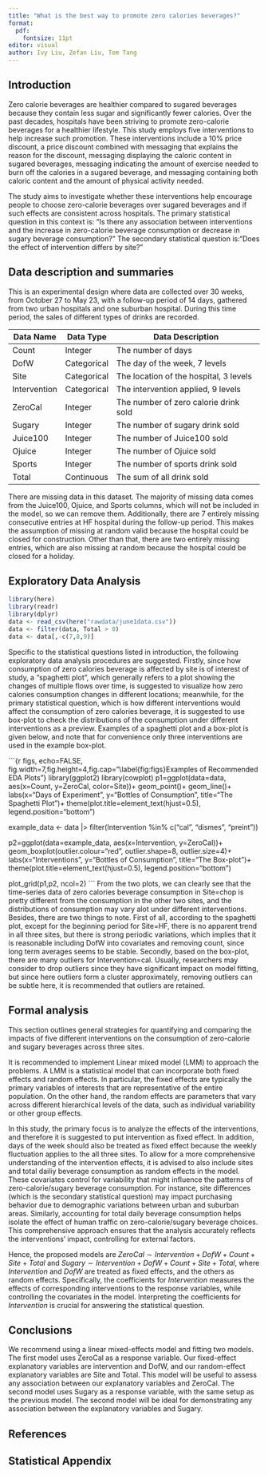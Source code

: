 ```yaml
---
title: "What is the best way to promote zero calories beverages?"
format: 
  pdf:
    fontsize: 11pt
editor: visual
author: Ivy Liu, Zefan Liu, Tom Tang
---
```


## Introduction
Zero calorie beverages are healthier compared to sugared beverages because they contain less sugar and significantly fewer calories. Over the past decades, hospitals have been striving to promote zero-calorie beverages for a healthier lifestyle. This study employs five interventions to help increase such promotion. These interventions include a 10% price discount, a price discount combined with messaging that explains the reason for the discount, messaging displaying the caloric content in sugared beverages, messaging indicating the amount of exercise needed to burn off the calories in a sugared beverage, and messaging containing both caloric content and the amount of physical activity needed.

The study aims to investigate whether these interventions help encourage people to choose zero-calorie beverages over sugared beverages and if such effects are consistent across hospitals. The primary statistical question in this context is: "Is there any association between interventions and the increase in zero-calorie beverage consumption or decrease in sugary beverage consumption?" The secondary statistical question is:"Does the effect of intervention differs by site?"

## Data description and summaries

This is an experimental design where data are collected over 30 weeks, from October 27 to May 23, with a follow-up period of 14 days, gathered from two urban hospitals and one suburban hospital. During this time period, the sales of different types of drinks are recorded.

| Data Name    | Data Type   | Data Description                       |
|--------------|-------------|----------------------------------------|
| Count        | Integer     | The number of days                     |
| DofW         | Categorical | The day of the week, 7 levels          |
| Site         | Categorical | The location of the hospital, 3 levels |
| Intervention | Categorical | The intervention applied, 9 levels     |
| ZeroCal      | Integer     | The number of zero calorie drink sold  |
| Sugary       | Integer     | The number of sugary drink sold        |
| Juice100     | Integer     | The number of Juice100 sold            |
| Ojuice       | Integer     | The number of Ojuice sold              |
| Sports       | Integer     | The number of sports drink sold        |
| Total        | Continuous  | The sum of all drink sold              |

There are missing data in this dataset. The majority of missing data comes from the Juice100, Ojuice, and Sports columns, which will not be included in the model, so we can remove them. Additionally, there are 7 entirely missing consecutive entries at HF hospital during the follow-up period. This makes the assumption of missing at random valid because the hospital could be closed for construction. Other than that, there are two entirely missing entries, which are also missing at random because the hospital could be closed for a holiday.


## Exploratory Data Analysis

```r
library(here)
library(readr)
library(dplyr)
data <- read_csv(here("rawdata/june1data.csv"))
data <- filter(data, Total > 0) 
data <- data[,-c(7,8,9)]
```

Specific to the statistical questions listed in introduction, the following exploratory data analysis procedures are suggested. Firstly, since how consumption of zero calories beverage is affected by site is of interest of study, a "spaghetti plot", which generally refers to a plot showing the changes of multiple flows over time, is suggested to visualize how zero calories consumption changes in different locations; meanwhile, for the primary statistical question, which is how different interventions would affect the consumption of zero calories beverage, it is suggested to use box-plot to check the distributions of the consumption under different interventions as a preview. Examples of a spaghetti plot and a box-plot is given below, and note that for convenience only three interventions are used in the example box-plot. 

```{r figs, echo=FALSE, fig.width=7,fig.height=4,fig.cap="\\label{fig:figs}Examples of Recommended EDA Plots"}
library(ggplot2)
library(cowplot)
p1=ggplot(data=data, aes(x=Count, y=ZeroCal, color=Site))+
  geom_point()+
  geom_line()+
  labs(x="Days of Experiment", y="Bottles of Consumption",
       title="The Spaghetti Plot")+
  theme(plot.title=element_text(hjust=0.5),
        legend.position="bottom")

example_data <- data |> filter(Intervention %in% 
                                 c("cal", "dismes", "preint"))

p2=ggplot(data=example_data, aes(x=Intervention, y=ZeroCal))+
  geom_boxplot(outlier.colour="red", outlier.shape=8,
                outlier.size=4)+
  labs(x="Interventions", y="Bottles of Consumption",
       title="The Box-plot")+
  theme(plot.title=element_text(hjust=0.5),
        legend.position="bottom")

plot_grid(p1,p2, ncol=2)
```
From the two plots, we can clearly see that the time-series data of zero calories beverage consumption in Site=chop is pretty different from the consumption in the other two sites, and the distributions of consumption may vary alot under different interventions. Besides, there are two things to note. First of all, according to the spaghetti plot, except for the beginning period for Site=HF, there is no apparent trend in all three sites, but there is strong periodic variations, which implies that it is reasonable including DofW into covariates and removing count, since long term averages seems to be stable. Secondly, based on the box-plot, there are many outliers for Intervention=cal. Usually, researchers may consider to drop outliers since they have significant impact on model fitting, but since here outliers form a cluster approximately, removing outliers can be subtle here, it is recommended that outliers are retained.



## Formal analysis
This section outlines general strategies for quantifying and comparing the impacts of five different interventions on the consumption of zero-calorie and sugary beverages across three sites. 

It is recommended to implement Linear mixed model (LMM) to approach the problems. A LMM is a statistical model that can incorporate both fixed effects and random effects. In particular, the fixed effects are typically the primary variables of interests that are representative of the entire population. On the other hand, the random effects are parameters that vary across different hierarchical levels of the data, such as individual variability or other group effects. 

In this study, the primary focus is to analyze the effects of the interventions, and therefore it is suggested to put intervention as fixed effect. In addition, days of the week should also be treated as fixed effect because the weekly fluctuation applies to the all three sites. To allow for a more comprehensive understanding of the intervention effects, it is advised to also include sites and total dailiy beverage consumption as random effects in the model. These covariates control for variability that might influence the patterns of zero-calorie/sugary beverage consumption. For instance, site differences (which is the secondary statistical question) may impact purchasing behavior due to demographic variations between urban and suburban areas. Similarly, accounting for total daily beverage consumption helps isolate the effect of human traffic on zero-calorie/sugary beverage choices. This comprehensive approach ensures that the analysis accurately reflects the interventions' impact, controlling for external factors.

Hence, the proposed models are $ZeroCal \sim Intervention + DofW + Count + Site + Total$ and $Sugary \sim Intervention + DofW + Count + Site + Total$, where $Intervention$ and $DofW$ are treated as fixed effects, and the others as random effects. Specifically, the coefficients for $Intervention$ measures the effects of corresponding interventions to the response variables, while controlling the covariates in the model. Interpreting the coefficients for $Intervention$ is crucial for answering the statistical question.


## Conclusions
We recommend using a linear mixed-effects model and fitting two models. The first model uses ZeroCal as a response variable. Our fixed-effect explanatory variables are intervention and DofW, and our random-effect explanatory variables are Site and Total. This model will be useful to assess any association between our explanatory variables and ZeroCal. The second model uses Sugary as a response variable, with the same setup as the previous model. The second model will be ideal for demonstrating any association between the explanatory variables and Sugary.



## References



## Statistical Appendix
